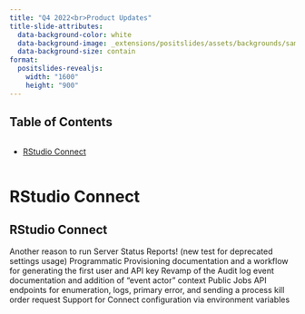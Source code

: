```yaml
---
title: "Q4 2022<br>Product Updates"
title-slide-attributes: 
  data-background-color: white
  data-background-image: _extensions/positslides/assets/backgrounds/sample-title-slide-option-1.png
  data-background-size: contain
format:
  positslides-revealjs: 
    width: "1600"
    height: "900"
---
```


## Table of Contents

::: columns
::: {.column width="50%"}
-   [RStudio Connect](#rstudio-connect)
:::
:::

# RStudio Connect {#rstudio-connect background-color="#4D8DC9"}

## RStudio Connect

Another reason to run Server Status Reports! (new test for deprecated settings usage)
Programmatic Provisioning documentation and a workflow for generating the first user and API key
Revamp of the Audit log event documentation and addition of "event actor" context
Public Jobs API endpoints for enumeration, logs, primary error, and sending a process kill order request
Support for Connect configuration via environment variables
